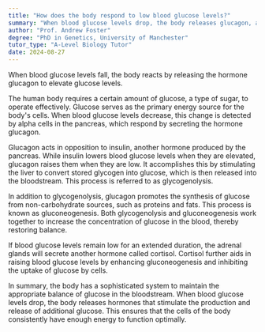 ```yaml
---
title: "How does the body respond to low blood glucose levels?"
summary: "When blood glucose levels drop, the body releases glucagon, a hormone that helps elevate glucose levels back to normal."
author: "Prof. Andrew Foster"
degree: "PhD in Genetics, University of Manchester"
tutor_type: "A-Level Biology Tutor"
date: 2024-08-27
---
```


When blood glucose levels fall, the body reacts by releasing the hormone glucagon to elevate glucose levels.

The human body requires a certain amount of glucose, a type of sugar, to operate effectively. Glucose serves as the primary energy source for the body's cells. When blood glucose levels decrease, this change is detected by alpha cells in the pancreas, which respond by secreting the hormone glucagon.

Glucagon acts in opposition to insulin, another hormone produced by the pancreas. While insulin lowers blood glucose levels when they are elevated, glucagon raises them when they are low. It accomplishes this by stimulating the liver to convert stored glycogen into glucose, which is then released into the bloodstream. This process is referred to as glycogenolysis.

In addition to glycogenolysis, glucagon promotes the synthesis of glucose from non-carbohydrate sources, such as proteins and fats. This process is known as gluconeogenesis. Both glycogenolysis and gluconeogenesis work together to increase the concentration of glucose in the blood, thereby restoring balance.

If blood glucose levels remain low for an extended duration, the adrenal glands will secrete another hormone called cortisol. Cortisol further aids in raising blood glucose levels by enhancing gluconeogenesis and inhibiting the uptake of glucose by cells.

In summary, the body has a sophisticated system to maintain the appropriate balance of glucose in the bloodstream. When blood glucose levels drop, the body releases hormones that stimulate the production and release of additional glucose. This ensures that the cells of the body consistently have enough energy to function optimally.
    